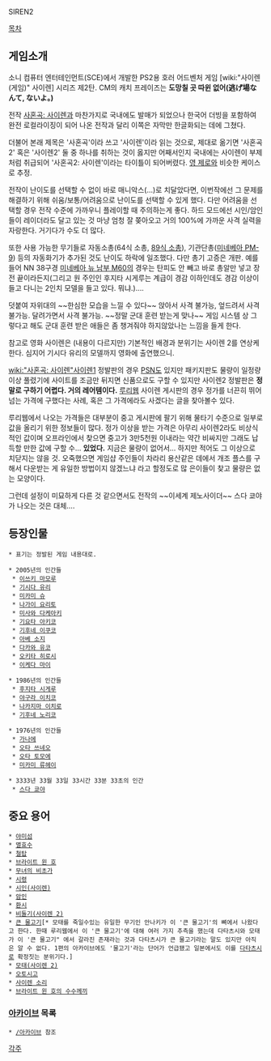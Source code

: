 SIREN2

[[목차]]
== 게임소개 ==
소니 컴퓨터 엔터테인먼트(SCE)에서 개발한 PS2용 호러 어드벤처 게임 [wiki:"사이렌(게임)" 사이렌] 시리즈 제2탄.
CM의 캐치 프레이즈는 '''도망칠 곳 따윈 없어(逃げ場なんて, ないよ。)'''

전작 [[사혼곡: 사이렌]]과 마찬가지로 국내에도 발매가 되었으나 한국어 더빙을 포함하여 완전 로컬라이징이 되어 나온 전작과 달리 이쪽은 자막만 한글화되는 데에 그쳤다.

더불어 본래 제목은 '사혼곡'이라 쓰고 '사이렌'이라 읽는 것으로, 제대로 옮기면 '사혼곡2' 혹은 '사이렌2' 둘 중 하나를 취하는 것이 옳지만 어째서인지 국내에는 사이렌이 부제처럼 취급되어 '사혼곡2: 사이렌'이라는 타이틀이 되어버렸다. [[영 제로]]와 비슷한 케이스로 추정.

전작이 난이도를 선택할 수 없이 바로 매니악스(...)로 치달았다면, 이번작에선 그 문제를 해결하기 위해 쉬움/보통/어려움으로 난이도를 선택할 수 있게 했다. 다만 어려움을 선택할 경우 전작 수준에 가까우니 플레이할 때 주의하는게 좋다. 하드 모드에선 시인/암인들이 레이더라도 달고 있는 것 마냥 엄청 잘 쫒아오고 거의 100%에 가까운 사격 실력을 자랑한다. 거기다가 수도 더 많다.

또한 사용 가능한 무기들로 자동소총(64식 소총, [[89식 소총]]), 기관단총([[미네베아 PM-9]]) 등의 자동화기가 추가된 것도 난이도 하락에 일조했다. 다만 총기 고증은 개판. 예를 들어 NN 38구경 [[미네베아 뉴 남부 M60]]의 경우는 탄피도 안 빼고 바로 총알만 넣고 장전 끝이라든지(그리고 원 주인인 후지타 시게루는 계급이 경감 이하인데도 경감 이상이 들고 다니는 2인치 모델을 들고 있다. 뭐냐.)….

덧붙여 자위대의 ~~한심한 모습을 느낄 수 있다~~ 앉아서 사격 불가능, 엎드려서 사격 불가능. 달려가면서 사격 불가능. ~~정말 군대 훈련 받는게 맞나~~
게임 시스템 상 그렇다고 해도 군대 훈련 받은 애들은 좀 챙겨줘야 하지않았나는 느낌을 들게 한다.

참고로 영화 사이렌은 (내용이 다르지만) 기본적인 배경과 분위기는 사이렌 2를 연상케 한다. 심지어 기시다 유리의 모델까지 영화에 출연했으니.

[[wiki:"사혼곡: 사이렌"사이렌1]] 정발판의 경우 [[PSN]]도 있지만 패키지판도 물량이 일정량 이상 풀렸기에 사이트를 조금만 뒤지면 신품으로도 구할 수 있지만 사이렌2 정발판은 '''정말로 구하기 어렵다. 거의 레어템이다.''' [[루리웹]] 사이렌 게시판의 경우 정가를 너끈히 뛰어넘는 가격에 구했다는 사례, 혹은 그 가격에라도 사겠다는 글을 찾아볼수 있다.

루리웹에서 나오는 가격들은 대부분이 중고 게시판에 팔기 위해 물타기 수준으로 일부로 값을 올리기 위한 정보들이 많다. 정가 이상을 받는 가격은 아무리 사이렌2라도 비상식적인 값이며 오프라인에서 찾으면 중고가 3만5천원 이내라는 약간 비싸지만 그래도 납득할 만한 값에 구할 수... '''있었다.''' 지금은 물량이 없어서... 하지만 적어도 그 이상으로 치닫지는 않을 것. 오죽했으면 게임샵 주인들이 차라리 용산같은 데에서 개조 플스를 구해서 다운받는 게 유일한 방법이지 않겠느냐 라고 할정도로 많 은이들이 찾고 물량은 없는 모양이다.

그런데 설정이 미묘하게 다른 것 같으면서도 전작의 ~~이세계 제노사이더~~ 스다 쿄야가 나오는 것은 대체….

== 등장인물 ==
 * 표기는 정발된 게임 내용대로.

 * 2005년의 인간들
  * [[이쓰키 마모루]]
  * [[기시다 유리]]
  * [[미카미 슈]]
  * [[나가이 요리토]] 
  * [[미사와 다케아키]]
  * [[기요타 아키코]]
  * [[기후네 이쿠코]]
  * [[아베 소지]]
  * [[다카와 유코]]
  * [[오키타 히로시]]
  * [[이케다 마이]]

 * 1986년의 인간들
  * [[후지타 시게루]]
  * [[야구라 이치코]]
  * [[나카지마 이치로]]
  * [[기후네 노리코]]

 * 1976년의 인간들
  * [[가나에]]
  * [[오타 쓰네오]]
  * [[오타 토모에]]
  * [[미카미 류헤이]]

 * 3333년 33월 33일 33시간 33분 33초의 인간
  * [[스다 쿄야]]

== 중요 용어 ==
 * [[야미섬]]
 * [[멸효수]]
 * [[철탑]]
 * [[브라이트 윈 호]]
 * [[무녀의 비초가]]
 * [[시령]]
 * [[시인(사이렌)]]
 * [[암인]]
 * [[환시]]
 * [[비둘기(사이렌 2)]]
 * [[큰 물고기]][* 모태를 죽일수있는 유일한 무기인 안나키가 이 '큰 물고기'의 뼈에서 나왔다고 한다. 한때 루리웹에서 이 '큰 물고기'에 대해 여러 가지 추측을 했는데 다타츠시와 모태가 이 '큰 물고기" 에서 갈라진 존재라는 것과 다타츠시가 큰 물고기라는 말도 있지만 아직은 알 수 없다. 1편의 아카이브에도 '물고기'라는 단어가 언급됐고 일본에서도 이를 [[다타츠시]]로 확정짓는 분위기다.]
 * [[모태(사이렌 2)]]
 * [[오토시고]]
 * [[사이렌 소리]]
 * [[브라이트 윈 호의 수수께끼]]

=== [[아카이브]] 목록 ===
 * [[/아카이브]] 참조

[[각주]]
